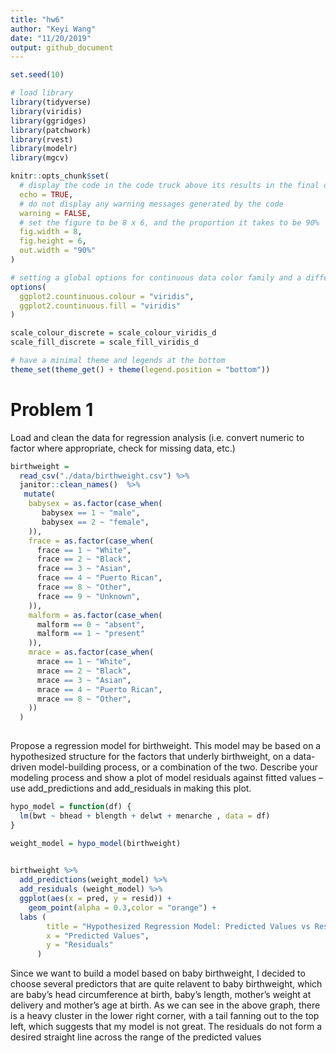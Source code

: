 ```yaml
---
title: "hw6"
author: "Keyi Wang"
date: "11/20/2019"
output: github_document
---
```


```r
set.seed(10)

# load library
library(tidyverse)
library(viridis)
library(ggridges)
library(patchwork)
library(rvest)
library(modelr)
library(mgcv)

knitr::opts_chunk$set(
  # display the code in the code truck above its results in the final document
  echo = TRUE,
  # do not display any warning messages generated by the code
  warning = FALSE,
  # set the figure to be 8 x 6, and the proportion it takes to be 90%
  fig.width = 8,
  fig.height = 6, 
  out.width = "90%"
)

# setting a global options for continuous data color family and a different format to set discrete data to have a color family
options(
  ggplot2.countinuous.colour = "viridis",
  ggplot2.countinuous.fill = "viridis"
)

scale_colour_discrete = scale_colour_viridis_d
scale_fill_discrete = scale_fill_viridis_d

# have a minimal theme and legends at the bottom
theme_set(theme_get() + theme(legend.position = "bottom"))
```
# Problem 1

Load and clean the data for regression analysis (i.e. convert numeric to factor where appropriate, check for missing data, etc.)
```r
birthweight = 
  read_csv("./data/birthweight.csv") %>% 
  janitor::clean_names()  %>%
   mutate(
    babysex = as.factor(case_when(
       babysex == 1 ~ "male",
       babysex == 2 ~ "female",
    )),
    frace = as.factor(case_when(
      frace == 1 ~ "White",
      frace == 2 ~ "Black",
      frace == 3 ~ "Asian",
      frace == 4 ~ "Puerto Rican",
      frace == 8 ~ "Other",
      frace == 9 ~ "Unknown",
    )),
    malform = as.factor(case_when(
      malform == 0 ~ "absent",
      malform == 1 ~ "present"
    )),
    mrace = as.factor(case_when(
      mrace == 1 ~ "White",
      mrace == 2 ~ "Black",
      mrace == 3 ~ "Asian",
      mrace == 4 ~ "Puerto Rican",
      mrace == 8 ~ "Other",
    ))
  )
  
```



Propose a regression model for birthweight. This model may be based on a hypothesized structure for the factors that underly birthweight, on a data-driven model-building process, or a combination of the two. Describe your modeling process and show a plot of model residuals against fitted values – use add_predictions and add_residuals in making this plot.
```r
hypo_model = function(df) {
  lm(bwt ~ bhead + blength + delwt + menarche , data = df)
}

weight_model = hypo_model(birthweight)

  
birthweight %>% 
  add_predictions(weight_model) %>% 
  add_residuals (weight_model) %>% 
  ggplot(aes(x = pred, y = resid)) + 
    geom_point(alpha = 0.3,color = "orange") +
  labs (
        title = "Hypothesized Regression Model: Predicted Values vs Residuals",
        x = "Predicted Values",
        y = "Residuals"
      )

```
Since we want to build a model based on baby birthweight, I decided to choose several predictors that are quite relavent to baby birthweight, which are baby’s head circumference at birth, baby's length, mother’s weight at delivery and mother’s age at birth. 
As we can see in the above graph, there is a heavy cluster in the lower right corner, with a tail fanning out to the top left, which suggests that my model is not great. The residuals do not form a desired straight line across the range of the predicted values 



```r

```

